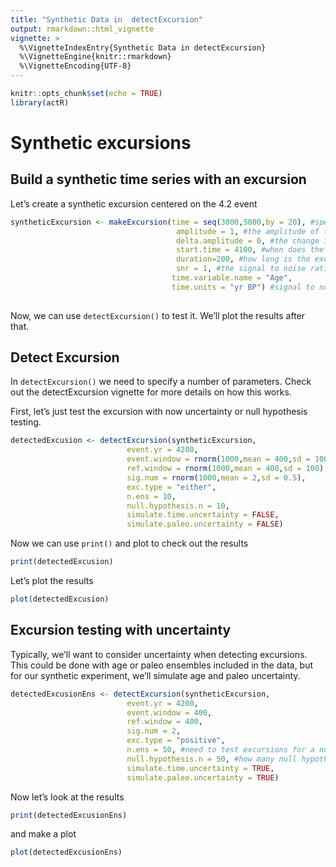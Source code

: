 ```yaml
---
title: "Synthetic Data in  detectExcursion"
output: rmarkdown::html_vignette
vignette: >
  %\VignetteIndexEntry{Synthetic Data in detectExcursion}
  %\VignetteEngine{knitr::rmarkdown}
  %\VignetteEncoding{UTF-8}
---
```



```r
knitr::opts_chunk$set(echo = TRUE)
library(actR)
```


# Synthetic excursions

## Build a synthetic time series with an excursion

Let's create a synthetic excursion centered on the 4.2 event
```r
syntheticExcursion <- makeExcursion(time = seq(3000,5000,by = 20), #specify the time
                                     amplitude = 1, #the amplitude of the excursion
                                     delta.amplitude = 0, #the change in amplitude, for asymmetrical excursions
                                     start.time = 4100, #when does the excursion start
                                     duration=200, #how long is the excursion
                                     snr = 1, #the signal to noise ratio
                                    time.variable.name = "Age",
                                    time.units = "yr BP") #signal to noise ratio.
                                    
```

Now, we can use `detectExcursion()` to test it. We'll plot the results after that.

## Detect Excursion

In `detectExcursion()` we need to specify a number of parameters. Check out the detectExcursion vignette for more details on how this works.

First, let's just test the excursion with now uncertainty or null hypothesis testing.

```r
detectedExcusion <- detectExcursion(syntheticExcursion,
                          event.yr = 4200,
                          event.window = rnorm(1000,mean = 400,sd = 100),
                          ref.window = rnorm(1000,mean = 400,sd = 100),
                          sig.num = rnorm(1000,mean = 2,sd = 0.5),
                          exc.type = "either",
                          n.ens = 10,
                          null.hypothesis.n = 10,
                          simulate.time.uncertainty = FALSE,
                          simulate.paleo.uncertainty = FALSE)
```

Now we can use `print()` and plot to check out the results

```r
print(detectedExcusion)
```

Let's plot the results

```r
plot(detectedExcusion)
```


## Excursion testing with uncertainty

Typically, we'll want to consider uncertainty when detecting excursions. This could be done with age or paleo ensembles included in the data, but for our synthetic experiment, we'll simulate age and paleo uncertainty. 

```r
detectedExcusionEns <- detectExcursion(syntheticExcursion,
                          event.yr = 4200,
                          event.window = 400,
                          ref.window = 400,
                          sig.num = 2,
                          exc.type = "positive",
                          n.ens = 50, #need to test excursions for a number of ensemble member
                          null.hypothesis.n = 50, #how many null hypothesis members to test
                          simulate.time.uncertainty = TRUE,
                          simulate.paleo.uncertainty = TRUE)
```

Now let's look at the results
```r
print(detectedExcusionEns)
```

and make a plot

```r
plot(detectedExcusionEns)
```


